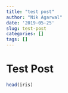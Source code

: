 ```yaml
---
title: "test post"
author: "Nik Agarwal"
date: '2019-05-25'
slug: test-post
categories: []
tags: []
---
```


# Test Post

```r
head(iris)
```


